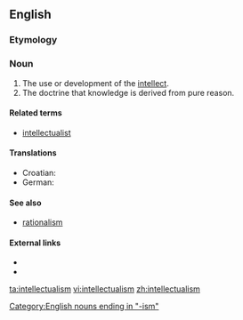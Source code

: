 ==English==
{{wikipedia}}

===Etymology===
{{suffix|intellectual|ism}}

===Noun===
{{en-noun|-}}

# The use or development of the [[intellect]].
# The doctrine that knowledge is derived from pure reason.

====Related terms====
* [[intellectualist]]

====Translations====
* Croatian: {{t-|hr|intelektualizam|m}}
* German: {{t-|de|Intellektualismus|m}}

====See also====
* [[rationalism]]

====External links====
* {{R:Webster 1913}}
* {{R:Century 1911}}

[[Category:English nouns ending in "-ism"]]

[[ta:intellectualism]]
[[vi:intellectualism]]
[[zh:intellectualism]]